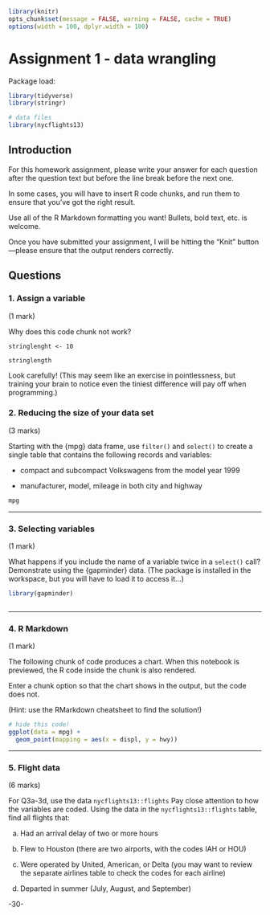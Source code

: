<!-- This file by Martin Monkman 
is licensed under a Creative Commons Attribution 4.0 International License
https://creativecommons.org/licenses/by/4.0/  

The tables of functions are modified from originals by Gina Reynolds,[Tidyverse in Action](https://github.com/EvaMaeRey/tidyverse_in_action) -->

```r
library(knitr)
opts_chunk$set(message = FALSE, warning = FALSE, cache = TRUE)
options(width = 100, dplyr.width = 100)
```

# Assignment 1 - data wrangling {#assignment1}


Package load:
```r
library(tidyverse)
library(stringr)

# data files
library(nycflights13)

```


## Introduction

For this homework assignment, please write your answer for each question after the question text but before the line break before the next one.

In some cases, you will have to insert R code chunks, and run them to ensure that you've got the right result.

Use all of the R Markdown formatting you want! Bullets, bold text, etc. is welcome.

Once you have submitted your assignment, I will be hitting the "Knit" button—please ensure that the output renders correctly.




## Questions


### 1. Assign a variable  {-}
(1 mark)

Why does this code chunk not work?

```
stringlenght <- 10

stringlength
```

Look carefully! (This may seem like an exercise in pointlessness, but training your brain to notice even the tiniest difference will pay off when programming.)




### 2. Reducing the size of your data set  {-}
(3 marks)

Starting with the {mpg} data frame, use `filter()` and `select()` to create a single table that contains the following records and variables:

* compact and subcompact Volkswagens from the model year 1999

* manufacturer, model, mileage in both city and highway 

```r
mpg

```





***

### 3. Selecting variables  {-}
(1 mark)

What happens if you include the name of a variable twice in a `select()` call? Demonstrate using the {gapminder} data.  (The package is installed in the workspace, but you will have to load it to access it...)

```r
library(gapminder)



```





***


### 4. R Markdown  {-}
(1 mark)

The following chunk of code produces a chart. When this notebook is previewed, the R code inside the chunk is also rendered.

Enter a chunk option so that the chart shows in the output, but the code does not.

(Hint: use the RMarkdown cheatsheet to find the solution!)


```r
# hide this code!
ggplot(data = mpg) +
  geom_point(mapping = aes(x = displ, y = hwy))

```


***

### 5. Flight data {-}
(6 marks)

For Q3a-3d, use the data `nycflights13::flights`
Pay close attention to how the variables are coded.
Using the data in the `nycflights13::flights` table, find all flights that:

a. Had an arrival delay of two or more hours

b. Flew to Houston (there are two airports, with the codes IAH or HOU)

c. Were operated by United, American, or Delta (you may want to review the separate airlines table to check the codes for each airline)

d. Departed in summer (July, August, and September)



-30-
